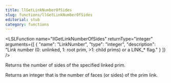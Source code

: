 ```yaml
---
title: llGetLinkNumberOfSides
slug: functions/llGetLinkNumberOfSides
editorial: stub
category: functions
---
```


<LSLFunction
	name="llGetLinkNumberOfSides"
	returnType="integer"
	arguments={[
	{
		"name": "LinkNumber",
		"type": "integer",
		"description": "Link number (0: unlinked, 1: root prim, &gt;1: child prims) or a LINK_* flag."
	}
]}
/>

Returns the number of sides of the specified linked prim.

Returns an integer that is the number of faces (or sides) of the prim link.
